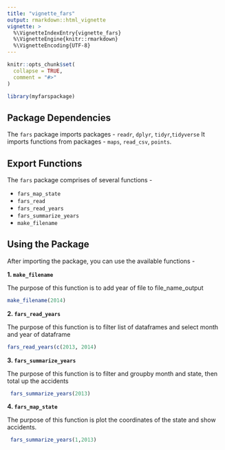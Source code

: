 ```yaml
---
title: "vignette_fars"
output: rmarkdown::html_vignette
vignette: >
  %\VignetteIndexEntry{vignette_fars}
  %\VignetteEngine{knitr::rmarkdown}
  %\VignetteEncoding{UTF-8}
---
```


```r
knitr::opts_chunk$set(
  collapse = TRUE,
  comment = "#>"
)
```

```r
library(myfarspackage)
```


## Package Dependencies

The `fars` package imports packages - `readr`, `dplyr`, `tidyr`,`tidyverse`
It imports functions from packages - `maps`, `read_csv`, `points`.

## Export Functions

The `fars` package comprises of several functions -

- `fars_map_state`
- `fars_read`
- `fars_read_years`
- `fars_summarize_years`
- `make_filename`


## Using the Package

After importing the package, you can use the available functions -

**1. `make_filename` **

The purpose of this function is to add year of file to file_name_output


```r
make_filename(2014)
```

**2. `fars_read_years` **

The purpose of this function is to filter list of dataframes and select month and year of dataframe

```r
fars_read_years(c(2013, 2014)
```

**3. `fars_summarize_years` **

The purpose of this function is to filter and groupby month and state, then total up the accidents

```r
 fars_summarize_years(2013)
```


**4. `fars_map_state` **

The purpose of this function is plot the coordinates of the state and show accidents.

```r
 fars_summarize_years(1,2013)
```
